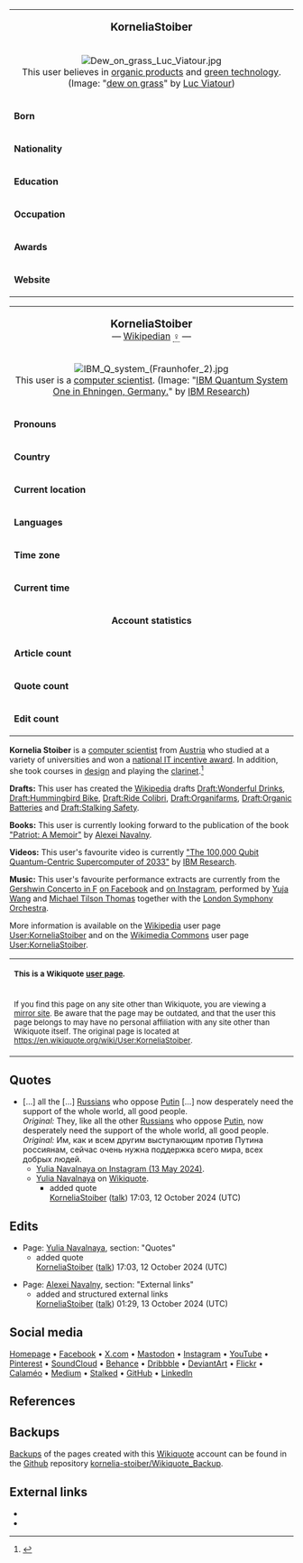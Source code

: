 {| style="width: 310px; padding: 0.3em; float: right; margin-left: 1em; margin-bottom: 0.5em; border: #A3A7B0 solid 1px; background: #F9F9F9; text-align: left; vertical-align: top; font-size: 10.5pt;"
|-
|style="text-align: center; vertical-align: center;" colspan=2 |'''<big>KorneliaStoiber</big>'''
|-
|style="text-align: center; vertical-align: center;" colspan=2 | [[File:Dew on grass Luc Viatour.jpg |frameless|alt=From the description: Macro shot of dew on grass. (https://commons.m.wikimedia.org/wiki/File:Dew_on_grass_Luc_Viatour.jpg)]]<br>This user believes in [[Wikipedia:Organic_products|organic products]] and [[Wikipedia:Green_technology|green technology]]. (Image: "[[Commons:File:Dew_on_grass_Luc_Viatour.jpg|dew on grass]]" by [[Commons:User:Lviatour|Luc&nbsp;Viatour]])
|-
| style="text-align: left; vertical-align: top;" | '''Born''' || [https://beacons.ai/kornelia.stoiber Kornelia Stoiber]
|-
| style="text-align: left; vertical-align: top;" | '''Nationality''' || [[Wikipedia:Austrian|Austrian]]
|-
| style="text-align: left; vertical-align: top;" | '''Education''' ||
*[[Wikipedia:University_College_London|University College London]]
*[[Wikipedia:University_of_Hertfordshire|University of Hertfordshire]]
*[[Wikipedia:Aalborg_University|Aalborg University]]
*[[:de:Wikipedia:FH_Ober%C3%B6sterreich|University of Applied Sciences Upper Austria]]
|-
| style="text-align: left; vertical-align: top;" | '''Occupation''' || [[Wikipedia:Computer_scientist|Computer Scientist]]
|-
| style="text-align: left; vertical-align: top;" | '''Awards''' || [https://ocg.at/fp-fh National IT Incentive Award Winner]
|-
| style="text-align: left; vertical-align: top;" | '''Website''' ||
*[https://beacons.ai/kornelia.stoiber Homepage]
*[https://facebook.com/kornelia.stoiber Facebook]
*[https://x.com/KorneliaStoiber X.com]
|}

{| style="width: 310px; padding: 0.3em; float: right; clear: right; margin-left: 1em; margin-bottom: 0.5em; border: #A3A7B0 solid 1px; background: #F9F9F9; text-align: left; vertical-align: top; font-size: 10.5pt;"
|-
| style="text-align: center; vertical-align: center;" colspan=2|'''<big>KorneliaStoiber</big>'''<br><span style="font-weight: normal;">— [[Wikipedia:Wikipedian|Wikipedian]] <u style="border-bottom: 1px dotted #000; text-decoration: none;">♀</u> —</span>
|-
| style="text-align: center; vertical-align: center;" colspan=2 | [[File:IBM Q system (Fraunhofer 2).jpg|frameless|alt=From the description: "IBM Quantum System One in Ehningen, Germany." (https://commons.m.wikimedia.org/wiki/File:IBM_Q_system_(Fraunhofer_2).jpg)]]<br>This user is a [[Wikipedia:Computer_Scientist|computer scientist]]. (Image: "[[Commons:File:IBM_Q_system_(Fraunhofer_2).jpg|IBM Quantum System One in Ehningen, Germany.]]" by [[Wikipedia:IBM_Research|IBM&nbsp;Research]])
|-
| style="text-align: left; vertical-align: top;" | '''Pronouns''' || [[Wikipedia:She/her|she/her]]
|-
| style="text-align: left; vertical-align: top;" | '''Country''' || [[Wikipedia:Austria|Austria]]
|-
| style="text-align: left; vertical-align: top;" | '''Current&nbsp;location''' ||  [[Wikipedia:Vienna|Vienna]]
|-
| style="text-align: left; vertical-align: top;" | '''Languages''' || [[Wikipedia:English|English]], [[Wikipedia:German|German]], [[Wikipedia:Spanish|Spanish]]
|-
| style="text-align: left; vertical-align: top;" | '''Time zone''' || [[Wikipedia:UTC%2B01:00|CET (UTC+01:00)]],<br>[[Wikipedia:UTC%2B02:00|CEST (UTC+02:00)]]
|-
| style="text-align: left; vertical-align: top;" | '''Current&nbsp;time''' || [[Wikipedia:Winter|Winter]]: {{#time:H:i|{{CURRENTTIME}} + 1 hours}} [[Wikipedia:UTC%2B01:00|UTC+01:00]] <small>[[https://en.wikiquote.org/w/index.php?title=User:KorneliaStoiber&action=purge refresh]]</small> <br>[[Wikipedia:Summer|Summer]]: {{#time:H:i|{{CURRENTTIME}} + 2 hours}} [[Wikipedia:UTC%2B02:00|UTC+02:00]] <small>[[https://en.wikiquote.org/w/index.php?title=User:KorneliaStoiber&action=purge refresh]]</small>
|-
| style="text-align: center; vertical-align: center;" colspan=2 | '''Account statistics'''
|-
| style="text-align: left; vertical-align: top;" | '''Article&nbsp;count''' || 6+
|-
| style="text-align: left; vertical-align: top;" | '''Quote&nbsp;count''' || 1+
|-
| style="text-align: left; vertical-align: top;" | '''Edit&nbsp;count''' || 150+
|}

'''Kornelia Stoiber''' is a [[Wikipedia:Computer_scientist|computer scientist]] from [[Wikipedia:Austria|Austria]] who studied at a variety of universities and won a [https://ocg.at/fp-fh national IT incentive award]. In addition, she took courses in [[Wikipedia:Design|design]] and playing the [[Wikipedia:clarinet|clarinet]].<ref>{{Cite web
|title=Kornelia Stoiber on Beacons
|url=https://beacons.ai/kornelia.stoiber
|access-date=2024-10-05
|website=Beacons
|language=en
|url-status=live}}</ref>

'''Drafts:''' This user has created the [[Wikipedia:Wikipedia|Wikipedia]] drafts 
[[Wikipedia:Draft:Wonderful_Drinks|Draft:Wonderful Drinks]], [[Wikipedia:Draft:Hummingbird_Bike|Draft:Hummingbird Bike]], [[Wikipedia:Draft:Ride_Colibri|Draft:Ride Colibri]], [[Wikipedia:Draft:Organifarms|Draft:Organifarms]],
[[Wikipedia:Draft:Organic_Batteries|Draft:Organic Batteries]] and 
[[Wikipedia:Draft:Stalking_Safety|Draft:Stalking Safety]].

'''Books:''' This user is currently looking forward to the publication of the book [[Wikipedia:Patriot_(book)|"Patriot: A Memoir"]] by [[Wikipedia:Alexei_Navalny|Alexei Navalny]].

'''Videos:''' This user's favourite video is currently [https://youtube.com/watch?v=7aa_ik_UYTw "The 100,000 Qubit Quantum-Centric Supercomputer of 2033"] by [[Wikipedia:IBM_Research|IBM Research]].

'''Music:''' This user's favourite performance extracts are currently from the [[Wikipedia:Concerto_in_F_(Gershwin)|Gershwin Concerto in F]] [https://facebook.com/share/v/kHrnenbcALnmJwmb on Facebook] and [https://instagram.com/p/CXwNSXosiF_ on Instagram], performed by [[Wikipedia:Yuja_Wang|Yuja Wang]] and [[Wikipedia:Michael_Tilson_Thomas|Michael Tilson Thomas]] together with the [[Wikipedia:London_Symphony_Orchestra|London Symphony Orchestra]].

More information is available on the [[Wikipedia:Wikipedia|Wikipedia]] user page [[Wikipedia:User:KorneliaStoiber|User:KorneliaStoiber]] and on the [[Wikipedia:Wikimedia_Commons|Wikimedia Commons]] user page [[Commons:User:KorneliaStoiber|User:KorneliaStoiber]].

{{clear}}
{|style="margin-bottom: 0.5em; border: #a3bcbf solid 1px; background: #f5feff; text-align: center"
|<small>'''This is a Wikiquote [[Wikipedia:Wikipedia:User_pages|user page]].'''</small>
|-
|<small>If you find this page on any site other than Wikiquote, you are viewing a [[Wikipedia:Wikipedia:Mirrors_and_forks|mirror site]]. Be aware that the page may be outdated, and that the user this page belongs to may have no personal affiliation with any site other than Wikiquote itself. The original page is located at [[User:KorneliaStoiber#top|https://en.wikiquote.org/wiki/User:KorneliaStoiber]].</small>
|}

== Quotes ==
* [...] all the [...] [[Russians]] who oppose [[Vladimir Putin|Putin]] [...] now desperately need the support of the whole world, all good people.<br>''Original:'' They, like all the other [[Russians]] who oppose [[Vladimir Putin|Putin]], now desperately need the support of the whole world, all good people.<br>''Original:'' Им, как и всем другим выступающим против Путина россиянам, сейчас очень нужна поддержка всего мира, всех добрых людей.
** [https://www.instagram.com/p/C66BIf7tbJc Yulia Navalnaya on Instagram (13 May 2024)].
** [[Yulia Navalnaya]] on [[Wikipedia:Wikiquote|Wikiquote]].
*** added quote<br>[[User:KorneliaStoiber#top|KorneliaStoiber]] ([[User talk:KorneliaStoiber#top|talk]]) 17:03, 12 October 2024 (UTC)

== Edits ==
*Page: [[Yulia Navalnaya]], section: "Quotes"
**added quote<br> [[User:KorneliaStoiber#top|KorneliaStoiber]] ([[User talk:KorneliaStoiber#top|talk]]) 17:03, 12 October 2024 (UTC)

*Page: [[Alexei Navalny‎]], section: "External links"
**added and structured external links<br> [[User:KorneliaStoiber#top|KorneliaStoiber]] ([[User talk:KorneliaStoiber#top|talk]]) 01:29, 13 October 2024 (UTC)

== Social media ==
[https://www.beacons.ai/kornelia.stoiber Homepage]
•
[https://www.facebook.com/kornelia.stoiber Facebook]
•
[https://www.x.com/KorneliaStoiber X.com]
•
[https://www.mastodon.social/@kornelia_stoiber Mastodon]
•
[https://www.instagram.com/kornelia.stoiber Instagram]
•
[https://www.youtube.com/@kornelia.stoiber YouTube]
•
[https://www.pinterest.com/kornelia_stoiber Pinterest]
•
[https://www.soundcloud.com/kornelia_stoiber SoundCloud]
•
[https://www.behance.net/kornelia_stoiber Behance]
•
[https://dribbble.com/kornelia_stoiber Dribbble] 
•
[https://www.deviantart.com/KorneliaStoiber DeviantArt]
•
[https://www.flickr.com/photos/kornelia_stoiber Flickr]
•
[https://www.calameo.com/read/007135556b63298c9c71c Calaméo]
•
[https://www.medium.com/@kornelia.stoiber Medium]
•
[https://medium.com/@kornelia.stoiber.stalked Stalked]
•
[https://www.github.com/kornelia-stoiber GitHub]
•
[https://www.linkedin.com/in/kornelia-stoiber LinkedIn]

== References ==
{{Reflist}}

== Backups ==
[[Wikipedia:Backups|Backups]] of the pages created with this [[Wikipedia:Wikiquote|Wikiquote]] account can be found in the [[Wikipedia:Github|Github]] repository [https://github.com/kornelia-stoiber/Wikiquote_Backup kornelia-stoiber/Wikiquote_Backup].

== External links ==
{{wikipedia|User:KorneliaStoiber}}
{{commons|User:KorneliaStoiber}}

*{{Wikipedia-inline|User:KorneliaStoiber}}
*{{Commons-inline|User:KorneliaStoiber}}
